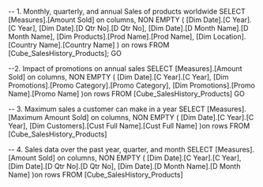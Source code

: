 -- 1. Monthly, quarterly, and annual Sales of products worldwide
SELECT [Measures].[Amount Sold]  on columns,
NON EMPTY (
	[Dim Date].[C Year].[C Year],
	[Dim Date].[D Qtr No].[D Qtr No],
	[Dim Date].[D Month Name].[D Month Name],
	[Dim Products].[Prod Name].[Prod Name],
	[Dim Location].[Country Name].[Country Name]
	) on rows
FROM [Cube_SalesHistory_Products];
GO

--2. Impact of promotions on annual sales 
SELECT [Measures].[Amount Sold]  on columns,
NON EMPTY (
		[Dim Date].[C Year].[C Year],
		[Dim Promotions].[Promo Category].[Promo Category],
		[Dim Promotions].[Promo Name].[Promo Name]
	)on rows
FROM [Cube_SalesHistory_Products]
GO

-- 3. Maximum sales a customer can make in a year
SELECT  [Measures].[Maximum Amount Sold] on columns,
NON EMPTY (
		[Dim Date].[C Year].[C Year],
		[Dim Customers].[Cust Full Name].[Cust Full Name]
	)on rows
FROM [Cube_SalesHistory_Products]

-- 4. Sales data over the past year, quarter, and month
SELECT [Measures].[Amount Sold]  on columns,
NON EMPTY (
		[Dim Date].[C Year].[C Year],
		[Dim Date].[D Qtr No].[D Qtr No],
		[Dim Date].[D Month Name].[D Month Name]
	)on rows
FROM [Cube_SalesHistory_Products]



